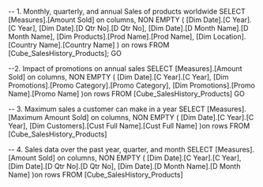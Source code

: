 -- 1. Monthly, quarterly, and annual Sales of products worldwide
SELECT [Measures].[Amount Sold]  on columns,
NON EMPTY (
	[Dim Date].[C Year].[C Year],
	[Dim Date].[D Qtr No].[D Qtr No],
	[Dim Date].[D Month Name].[D Month Name],
	[Dim Products].[Prod Name].[Prod Name],
	[Dim Location].[Country Name].[Country Name]
	) on rows
FROM [Cube_SalesHistory_Products];
GO

--2. Impact of promotions on annual sales 
SELECT [Measures].[Amount Sold]  on columns,
NON EMPTY (
		[Dim Date].[C Year].[C Year],
		[Dim Promotions].[Promo Category].[Promo Category],
		[Dim Promotions].[Promo Name].[Promo Name]
	)on rows
FROM [Cube_SalesHistory_Products]
GO

-- 3. Maximum sales a customer can make in a year
SELECT  [Measures].[Maximum Amount Sold] on columns,
NON EMPTY (
		[Dim Date].[C Year].[C Year],
		[Dim Customers].[Cust Full Name].[Cust Full Name]
	)on rows
FROM [Cube_SalesHistory_Products]

-- 4. Sales data over the past year, quarter, and month
SELECT [Measures].[Amount Sold]  on columns,
NON EMPTY (
		[Dim Date].[C Year].[C Year],
		[Dim Date].[D Qtr No].[D Qtr No],
		[Dim Date].[D Month Name].[D Month Name]
	)on rows
FROM [Cube_SalesHistory_Products]



